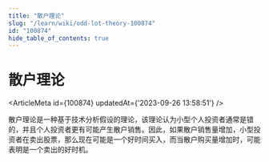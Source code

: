 ```yaml
---
title: "散户理论"
slug: "/learn/wiki/odd-lot-theory-100874"
id: "100874"
hide_table_of_contents: true
---
```



# 散户理论

<ArticleMeta id={100874} updatedAt={'2023-09-26 13:58:51'} />
<div className='border-solid border-b border-t-0 my-4 border-[var(--ifm-color-gray-300)]' />

散户理论是一种基于技术分析假设的理论，该理论认为小型个人投资者通常是错的，并且个人投资者更有可能产生散户销售。因此，如果散户销售量增加，小型投资者在卖出股票，那么现在可能是一个好时间买入，而当散户购买量增加时，可能表明是一个卖出的好时机。
